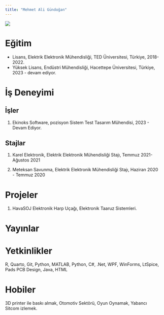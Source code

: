 ```yaml
---
title: "Mehmet Ali Gündoğan"
---
```


![](/assets/images/mehmet_ali_gundogan.jpg){fig-align="center"}

# Eğitim

-   Lisans, Elektrik Elektronik Mühendisliği, TED Üniversitesi, Türkiye, 2018- 2022.
-   Yüksek Lisans, Endüstri Mühendisliği, Hacettepe Üniversitesi, Türkiye, 2023 - devam ediyor.

# İş Deneyimi

## İşler

1.  Ekinoks Software, pozisyon Sistem Test Tasarım Mühendisi, 2023 - Devam Ediyor.

## Stajlar

1.  Karel Elektronik, Elektrik Elektronik Mühendisliği Stajı, Temmuz 2021- Ağustos 2021

2.  Meteksan Savunma, Elektrik Elektronik Mühendisliği Stajı, Haziran 2020 - Temmuz 2020

# Projeler

1.  HavaSOJ Elektronik Harp Uçağı, Elektronik Taaruz Sistemleri.

# Yayınlar

# Yetkinlikler

R, Quarto, Git, Python, MATLAB, Python, C#, .Net, WPF, WinForms, LtSpice, Pads PCB Design, Java, HTML

# Hobiler

3D printer ile baskı almak, Otomotiv Sektörü, Oyun Oynamak, Yabancı Sitcom izlemek.
